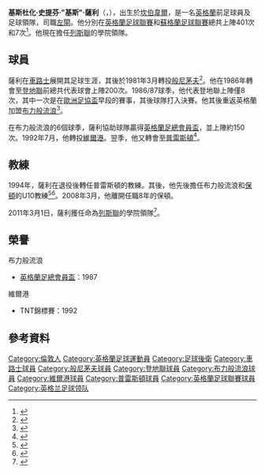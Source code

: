 {{noteTA
|G1=足球
|G2=FAcup
|G3=英超
|T=zh-hans:克里斯·萨利;zh-hk:基斯·薩利;zh-tw:克里斯·薩利;
|1=zh-hans:克里斯;zh-hk:基斯;zh-tw:克里斯;
|2=zh-hans:萨利;zh-hk:薩利;zh-tw:薩利;
|3=zh-hans:克里斯托弗;zh-hk:基斯杜化;zh-tw:克里斯托弗;
|4=zh-hans:斯蒂芬;zh-hk:史提芬;zh-tw:斯蒂芬;
}}
{{Infobox football biography
| playername     = 基斯·薩利<br>''Chris Sulley''
| image          =
| caption        =
| fullname       = Christopher Stephen Sulley
| dateofbirth    = {{birth date and age|1959|12|3|df=y}}
| cityofbirth    = [[坎伯韋爾|坎伯韋爾]]
| countryofbirth = [[英格蘭|英格蘭]]
| dateofdeath    = 
| cityofdeath    =
| countryofdeath =
| height         = {{height|ft=5|in=8}}
| position       = [[左閘|左閘]]
| youthyears1    = | youthclubs1 =
| years1         = 1978–1981| clubs1 = [[車路士足球會|車路士]]| caps1 = 0| goals1 = 0
| years2         = 1981–1986| clubs2 = [[般尼茅夫足球會|般尼茅夫]]| caps2 = 206| goals2 = 3
| years3         = 1986| clubs3 = [[登地聯足球會|登地聯]]| caps3 = 7| goals3 = 0
| years4         = 1986–1992| clubs4 = [[布力般流浪足球會|布力般流浪]]| caps4 = 134| goals4 = 3
| years5         = 1992–1993| clubs5 = [[維爾港足球會|維爾港]]| caps5 = 40| goals5 = 1
| years6         = 1993–1994| clubs6 = [[普雷斯頓足球會|普雷斯頓]]| caps6 = 21| goals6 = 1
| totalcaps      = 408| totalgoals  = 8
}}

'''基斯杜化·史提芬·"基斯"·薩利'''（{{lang-en|'''Christopher Stephen "Chris" Sulley'''}}，{{bd|1959年|12月3日|catIdx=Sulley ,Chris}}），出生於[[坎伯韋爾|坎伯韋爾]]，是一名[[英格蘭|英格蘭]]前足球員及足球領隊，司職[[左閘|左閘]]。他分別在[[英格蘭足球聯賽|英格蘭足球聯賽]]和[[蘇格蘭足球聯賽|蘇格蘭足球聯賽]]總共上陣401次和7次<ref>{{en}}{{cite web|url=http://www.neilbrown.newcastlefans.com/player/chrissulley.htm|title=Stats|work=Neil Brown stat site|accessdate=2009-06-21|deadurl=yes|archiveurl=https://web.archive.org/web/20090321085705/http://www.neilbrown.newcastlefans.com/player/chrissulley.htm|archivedate=2009-03-21}}</ref>。他現在擔任[[列斯聯足球會|列斯聯]]的學院領隊。

==球員==
薩利在[[車路士足球會|車路士]]展開其足球生涯，其後於1981年3月轉投[[般尼茅夫足球會|般尼茅夫]]<ref name="times">{{en}}{{cite news|url=http://www.timesonline.co.uk/tol/sport/article786175.ece|title=Caught in Time: Bournemouth beat Manchester United, FA Cup, 1984|date=2006-01-08|publisher=The Times|location=London|first=Greg|last=Struthers|accessdate=2010-04-29|archive-date=2020-02-17|archive-url=https://web.archive.org/web/20200217161719/https://www.thetimes.co.uk/|dead-url=no}}</ref>。他在1986年轉會至[[登地聯足球會|登地聯]]前總共代表球會上陣200次。1986/87球季，他代表登地聯上陣僅8次，其中一次是在[[歐洲足協盃|歐洲足協盃]]早段的賽事，其後球隊打入決賽。他其後重返英格蘭加盟[[布力般流浪足球會|布力般流浪]]<ref name="sulleyout">{{en}}{{cite web|url=http://archive.thisislancashire.co.uk/1996/8/14/847149.html |title=Rovers: Harford tracking Euro aces |date=1996-08-14 |publisher=This is Lancashire website }}{{dead link|date=六月 2017 |bot=InternetArchiveBot }}</ref>。

在布力般流浪的6個球季，薩利協助球隊贏得[[英格蘭足總會員盃|英格蘭足總會員盃]]，並上陣約150次。1992年7月，他轉投[[維爾港足球會|維爾港]]。翌季，他又轉會至[[普雷斯頓足球會|普雷斯頓]]<ref>{{en}}{{cite book|last=Kent|first=Jeff|title=Port Vale Personalities|publisher=Witan Books|page=283|year=1996|isbn=0952915200|url=http://www.amazon.ca/Port-Vale-Personalities-Jeff-Kent/dp/0952915200|access-date=2011-08-20|archive-date=2013-09-21|archive-url=https://web.archive.org/web/20130921054521/http://www.amazon.ca/Port-Vale-Personalities-Jeff-Kent/dp/0952915200|dead-url=no}}</ref>。

==教練==
1994年，薩利在退役後轉任普雷斯頓的教練。其後，他先後擔任布力般流浪和[[保頓足球會|保頓]]的U10教練<ref name="coach">{{en}}{{cite web|url=http://www.theboltonnews.co.uk/news/1840993.ACADEMY_PROFILE__The_future_is_White/ |title=Academy Profile: The future is White |date=2007-11-17 |author=Chronnell, Liam |publisher=The Bolton News }}</ref><ref name="academy">{{en}}{{cite web |url=http://www.bwfcia.co.uk/ |title=Bolton Wanderers FC International Academy |publisher=Bolton Wanderers FC |accessdate=2008-02-08 |deadurl=yes |archiveurl=https://web.archive.org/web/20080222005935/http://www.bwfcia.co.uk/ |archivedate=2008-02-22 }}</ref>。2008年3月，他離開任職8年的保頓。

2011年3月1日，薩利獲任命為[[列斯聯足球會|列斯聯]]的學院領隊<ref>{{en}}{{cite web|url=http://www.leedsunited.com/news/20110301/new-academy-manager-appointed_2247585_2304454|title=NEW ACADEMY MANAGER APPOINTED|date=1 March 2011|work=leedsunited.com|accessdate=1 March 2011|archive-date=2016-08-28|archive-url=https://web.archive.org/web/20160828190821/http://www.leedsunited.com/news/20110301/new-academy-manager-appointed_2247585_2304454|dead-url=no}}</ref>。

==榮譽==
;布力般流浪
*[[英格蘭足總會員盃|英格蘭足總會員盃]]：1987

;維爾港
*TNT錦標賽：1992

==參考資料==
{{Reflist}}

{{DEFAULTSORT:Sulley, Chris}}
[[Category:倫敦人|Category:倫敦人]]
[[Category:英格蘭足球運動員|Category:英格蘭足球運動員]]
[[Category:足球後衛|Category:足球後衛]]
[[Category:車路士球員|Category:車路士球員]]
[[Category:般尼茅夫球員|Category:般尼茅夫球員]]
[[Category:登地聯球員|Category:登地聯球員]]
[[Category:布力般流浪球員|Category:布力般流浪球員]]
[[Category:維爾港球員|Category:維爾港球員]]
[[Category:普雷斯頓球員|Category:普雷斯頓球員]]
[[Category:英格蘭足球聯賽球員|Category:英格蘭足球聯賽球員]]
[[Category:英格兰足球领队|Category:英格兰足球领队]]